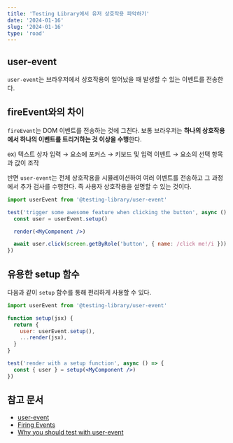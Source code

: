 ```yaml
---
title: 'Testing Library에서 유저 상호작용 파악하기'
date: '2024-01-16'
slug: '2024-01-16'
type: 'road'
---
```


## user-event

`user-event`는 브라우저에서 상호작용이 일어났을 때 발생할 수 있는 이벤트를 전송한다.

## fireEvent와의 차이

`fireEvent`는 DOM 이벤트를 전송하는 것에 그친다.
보통 브라우저는 **하나의 상호작용에서 하나의 이벤트를 트리거하는 것 이상을 수행**한다.

ex) 텍스트 상자 입력 → 요소에 포커스 → 키보드 및 입력 이벤트 → 요소의 선택 항목과 값이 조작

반면 `user-event`는 전체 상호작용을 시뮬레이션하여 여러 이벤트를 전송하고 그 과정에서 추가 검사를 수행한다.
즉 사용자 상호작용을 설명할 수 있는 것이다.

```jsx
import userEvent from '@testing-library/user-event'

test('trigger some awesome feature when clicking the button', async () => {
  const user = userEvent.setup()

  render(<MyComponent />)

  await user.click(screen.getByRole('button', { name: /click me!/i }))
})
```

## 유용한 setup 함수

다음과 같이 `setup` 함수를 통해 편리하게 사용할 수 있다.

```jsx
import userEvent from '@testing-library/user-event'

function setup(jsx) {
  return {
    user: userEvent.setup(),
    ...render(jsx),
  }
}

test('render with a setup function', async () => {
  const { user } = setup(<MyComponent />)
})
```

## 참고 문서

- [user-event](https://testing-library.com/docs/user-event/intro)
- [Firing Events](https://testing-library.com/docs/dom-testing-library/api-events/#fireevent)
- [Why you should test with user-event](https://ph-fritsche.github.io/blog/post/why-userevent)
